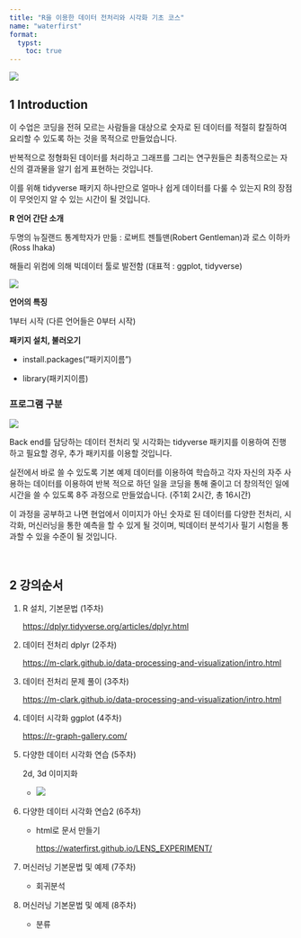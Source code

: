 ```yaml
---
title: "R을 이용한 데이터 전처리와 시각화 기초 코스"
name: "waterfirst"
format:
  typst:
    toc: true
---
```


![](https://upload.wikimedia.org/wikipedia/commons/thumb/1/1b/R_logo.svg/1200px-R_logo.svg.png)

## 1 Introduction

이 수업은 코딩을 전혀 모르는 사람들을 대상으로 숫자로 된 데이터를 적절히 칼질하여 요리할 수 있도록 하는 것을 목적으로 만들었습니다.

반복적으로 정형화된 데이터를 처리하고 그래프를 그리는 연구원들은 최종적으로는 자신의 결과물을 알기 쉽게 표현하는 것입니다.

이를 위해 tidyverse 패키지 하나만으로 얼마나 쉽게 데이터를 다룰 수 있는지 R의 장점이 무엇인지 알 수 있는 시간이 될 것입니다.

**R 언어 간단 소개**

두명의 뉴질랜드 통계학자가 만듦 : 로버트 젠틀맨(Robert Gentleman)과 로스 이하카(Ross Ihaka)

해들리 위컴에 의해 빅데이터 툴로 발전함 (대표적 : ggplot, tidyverse) <br/>

![](https://149357281.v2.pressablecdn.com/wp-content/uploads/2017/09/9.28-1.png)

**언어의 특징**

1부터 시작 (다른 언어들은 0부터 시작)

**패키지 설치, 불러오기**

-   install.packages(“패키지이름”)

-   library(패키지이름)

### 프로그램 구분

![](https://img1.daumcdn.net/thumb/R1280x0/?scode=mtistory2&fname=https%3A%2F%2Fblog.kakaocdn.net%2Fdn%2FHzmVo%2FbtqYo0P6SWZ%2FtDiMUtNpC8VETbYmmx7nW1%2Fimg.png)

Back end를 담당하는 데이터 전처리 및 시각화는 tidyverse 패키지를 이용하여 진행하고 필요할 경우, 추가 패키지를 이용할 것입니다.

실전에서 바로 쓸 수 있도록 기본 예제 데이터를 이용하여 학습하고 각자 자신의 자주 사용하는 데이터를 이용하여 반복 적으로 하던 일을 코딩을 통해 줄이고 더 창의적인 일에 시간을 쓸 수 있도록 8주 과정으로 만들었습니다. (주1회 2시간, 총 16시간)  

이 과정을 공부하고 나면 현업에서 이미지가 아닌 숫자로 된 데이터를 다양한 전처리, 시각화, 머신러닝을 통한 예측을 할 수 있게 될 것이며, 빅데이터 분석기사 필기 시험을 통과할 수 있을 수준이 될 것입니다. 




<br/>

## 2 강의순서

1.  R 설치, 기본문법 (1주차)

    <https://dplyr.tidyverse.org/articles/dplyr.html>

2.  데이터 전처리 dplyr (2주차)

    <https://m-clark.github.io/data-processing-and-visualization/intro.html>
    
3.  데이터 전처리 문제 풀이 (3주차)

    <https://m-clark.github.io/data-processing-and-visualization/intro.html>

4.  데이터 시각화 ggplot (4주차)

    <https://r-graph-gallery.com/>

5.  다양한 데이터 시각화 연습 (5주차)

    2d, 3d 이미지화

    -   ![](images/logo1.png)
    
6.  다양한 데이터 시각화 연습2 (6주차)

    -   html로 문서 만들기

        <https://waterfirst.github.io/LENS_EXPERIMENT/>
        
7.  머신러닝 기본문법 및 예제 (7주차)

    -   회귀분석
    
    
8.  머신러닝 기본문법 및 예제 (8주차)

    -   분류
    
